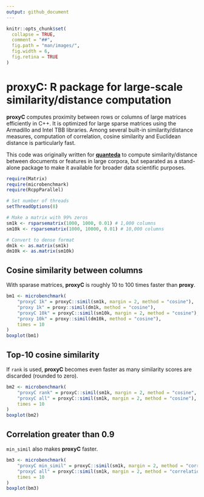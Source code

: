 ```yaml
---
output: github_document
---
```


```r
knitr::opts_chunk$set(
  collapse = TRUE,
  comment = "##",
  fig.path = "man/images/",
  fig.width = 6,
  fig.retina = TRUE
)
```

# proxyC: R package for large-scale similarity/distance computation

**proxyC** computes proximity between rows or columns of large matrices efficiently in C++. It is optimized for large sparse matrices using the Armadillo and Intel TBB libraries. Among several built-in similarity/distance measures, computation of correlation, cosine similarity and Euclidean distance is particularly fast.

This code was originally written for [**quanteda**](https://github.com/quanteda/quanteda) to compute similarity/distance between documents or features in large corpora, but separated as a stand-alone package to make it available for broader data scientific purposes.

```r
require(Matrix)
require(microbenchmark)
require(RcppParallel)

# Set number of threads
setThreadOptions(8)

# Make a matrix with 99% zeros
sm1k <- rsparsematrix(1000, 1000, 0.01) # 1,000 columns
sm10k <- rsparsematrix(1000, 10000, 0.01) # 10,000 columns

# Convert to dense format
dm1k <- as.matrix(sm1k) 
dm10k <- as.matrix(sm10k)
```

## Cosine similarity between columns

With sparase matrices, **proxyC** is roughly 10 to 100 times faster than **proxy**. 

```r
bm1 <- microbenchmark(
    "proxyC 1k" = proxyC::simil(sm1k, margin = 2, method = "cosine"),
    "proxy 1k" = proxy::simil(dm1k, method = "cosine"),
    "proxyC 10k" = proxyC::simil(sm10k, margin = 2, method = "cosine"),
    "proxy 10k" = proxy::simil(dm10k, method = "cosine"),
    times = 10
)
boxplot(bm1)
```

## Top-10 cosine similarity

If `rank` is used, **proxyC** becomes even faster as many similarity scores are discarded (rounded to zero).

```r
bm2 <- microbenchmark(
    "proxyC rank" = proxyC::simil(sm1k, margin = 2, method = "cosine", rank = 10),
    "proxyC all" = proxyC::simil(sm1k, margin = 2, method = "cosine"),
    times = 10
)
boxplot(bm2)
```

## Correlation greater than 0.9

`min_simil` also makes **proxyC** faster.

```r
bm3 <- microbenchmark(
    "proxyC min_simil" = proxyC::simil(sm1k, margin = 2, method = "correlation", min_simil = 0.9),
    "proxyC all" = proxyC::simil(sm1k, margin = 2, method = "correlation"),
    times = 10
)
boxplot(bm3)
```

